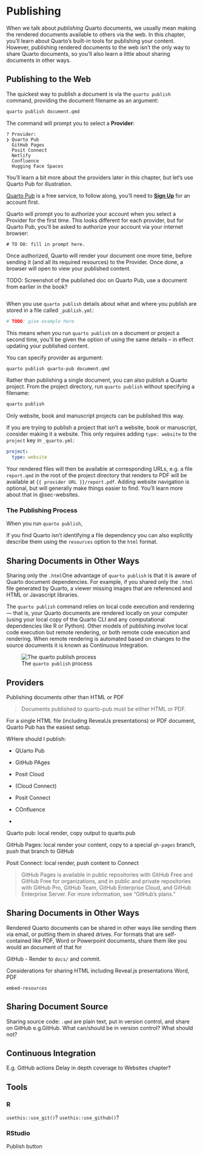 # Publishing {#sec-publishing}

When we talk about *publishing* Quarto documents, we usually mean making the rendered documents available to others via the web.
In this chapter, you'll learn about Quarto's built-in tools for publishing your content.
However, publishing rendered documents to the web isn't the only way to share Quarto documents, so you'll also learn a little about sharing documents in other ways.

## Publishing to the Web

The quickest way to publish a document is via the `quarto publish` command, providing the document filename as an argument:

``` .bash
quarto publish document.qmd
```

The command will prompt you to select a **Provider**:

```         
? Provider:
❯ Quarto Pub
  GitHub Pages
  Posit Connect
  Netlify
  Confluence
  Hugging Face Spaces
```

You'll learn a bit more about the providers later in this chapter, but let's use Quarto Pub for illustration.

::: callout-tip
[Quarto Pub](https://quartopub.com) is a free service, to follow along, you'll need to [**Sign Up**](https://quartopub.com/sign-up) for an account first.
:::

Quarto will prompt you to authorize your account when you select a Provider for the first time.
This looks different for each provider, but for Quarto Pub, you'll be asked to authorize your account via your internet browser:

```         
# TO DO: fill in prompt here.
```

Once authorized, Quarto will render your document one more time, before sending it (and all its required resources) to the Provider.
Once done, a browser will open to view your published content.

TODO: Screenshot of the published doc on Quarto Pub, use a document from earlier in the book?

``` .bash
```

When you use `quarto publish` details about what and where you publish are stored in a file called `_publish.yml`:

```.yaml
# TODO: give example here
```

This means when you run `quarto publish` on a document or project a second time, you'll be given the option of using the same details – in effect updating your published content.

You can specify provider as argument:

``` .bash
quarto publish quarto-pub document.qmd
```

Rather than publishing a single document, you can also publish a Quarto project.
From the project directory, run `quarto publish` without specifying a filename:

```.bash
quarto publish
```

Only website, book and manuscript projects can be published this way.

::: callout-tip

If you are trying to publish a project that isn't a website, book or manuscript, consider making it a website.
This only requires adding `type: website` to the `project` key in `_quarto.yml`:

```.yaml
project:
  type: website
```

Your rendered files will then be available at corresponding URLs, e.g. a file `report.qmd` in the root of the project directory that renders to PDF will be available at `{{ provider URL }}/report.pdf`.
Adding website navigation is optional, but will generally make things easier to find. You'll learn more about that in @sec-websites.

::: 

### The Publishing Process

When you run `quarto publish`,

If you find Quarto isn't identifying a file dependency you can also explicitly describe them using the `resources` option to the `html` format.

## Sharing Documents in Other Ways

Sharing only the `.html`One advantage of `quarto publish` is that it is aware of Quarto document dependencies.
For example, if you shared only the `.html` file generated by Quarto, a viewer missing images that are referenced and HTML or Javascript libraries.

The `quarto publish` command relies on local code execution and rendering — that is, your Quarto documents are rendered locally on your computer (using your local copy of the Quarto CLI and any computational dependencies like R or Python).
Other models of publishing involve local code execution but remote rendering, or both remote code execution and rendering.
When remote rendering is automated based on changes to the source documents it is known as Continuous Integration.

![The `quarto publish` process](images/publishing-process.jpg){#fig-pub-process fig-alt="A diagram of the publishing process. An arrow labeled Render points from a file with extension .qmd to a collection of files including one with extension .html, a folder labelled _files/ and a file with extension .jpg. An arrow labelled publish points from this collection of files to the same collection of files on quartopub.com."}

## Providers 

Publishing documents other than HTML or PDF

> Documents published to quarto-pub must be either HTML or PDF.

For a single HTML file (including RevealJs presentations) or PDF document, Quarto Pub has the easiest setup.

WHere should I publish:

-   QUarto Pub

-   GitHub PAges

-   Posit Cloud

-   (Cloud Connect)

-   Posit Connect

-   COnfluence

-   

Quarto pub: local render, copy output to quarto.pub 

GitHub Pages: local render your content, copy to a special `gh-pages` branch, push that branch to GitHub 

Posit Connect: local render, push content to Connect


> GitHub Pages is available in public repositories with GitHub Free and GitHub Free for organizations, and in public and private repositories with GitHub Pro, GitHub Team, GitHub Enterprise Cloud, and GitHub Enterprise Server.
> For more information, see "GitHub’s plans."

## Sharing Documents in Other Ways

Rendered Quarto documents can be shared in other ways like sending them via email, or putting them in shared drives.
For formats that are self-contained like PDF, Word or Powerpoint documents, share them like you would an document of that for

GitHub - Render to `docs/` and commit.

Considerations for sharing HTML including Reveal.js presentations Word, PDF

`embed-resources`

## Sharing Document Source

Sharing source code: `.qmd` are plain text, put in version control, and share on GitHub
e.g.GitHub.
What can/should be in version control?
What should not?

## Continuous Integration

E.g. GitHub actions Delay in depth coverage to Websites chapter?

## Tools

### R

`usethis::use_git()`?
`usethis::use_github()`?

### RStudio

Publish button